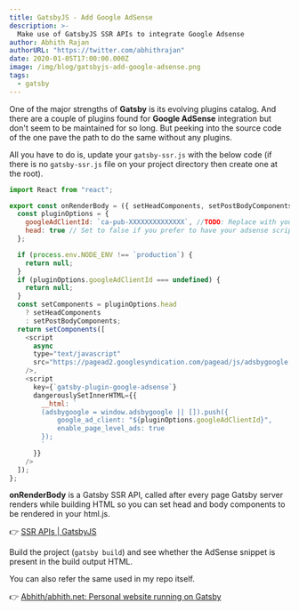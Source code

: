 ```yaml
---
title: GatsbyJS - Add Google AdSense
description: >-
  Make use of GatsbyJS SSR APIs to integrate Google Adsense
author: Abhith Rajan
authorURL: "https://twitter.com/abhithrajan"
date: 2020-01-05T17:00:00.000Z
image: /img/blog/gatsbyjs-add-google-adsense.png
tags:
  - gatsby
---
```


One of the major strengths of **Gatsby** is its evolving plugins catalog.
And there are a couple of plugins found for **Google AdSense** integration but don't seem to be maintained for so long.
But peeking into the source code of the one pave the path to do the same without any plugins.

All you have to do is, update your `gatsby-ssr.js` with the below code (if there is no `gatsby-ssr.js` file on your project directory then create one at the root).

```js
import React from "react";

export const onRenderBody = ({ setHeadComponents, setPostBodyComponents }) => {
  const pluginOptions = {
    googleAdClientId: `ca-pub-XXXXXXXXXXXXXX`, //TODO: Replace with your client-Id
    head: true // Set to false if you prefer to have your adsense script loaded at the end of body instead of head.
  };

  if (process.env.NODE_ENV !== `production`) {
    return null;
  }
  if (pluginOptions.googleAdClientId === undefined) {
    return null;
  }
  const setComponents = pluginOptions.head
    ? setHeadComponents
    : setPostBodyComponents;
  return setComponents([
    <script
      async
      type="text/javascript"
      src="https://pagead2.googlesyndication.com/pagead/js/adsbygoogle.js"
    />,
    <script
      key={`gatsby-plugin-google-adsense`}
      dangerouslySetInnerHTML={{
        __html: `
        (adsbygoogle = window.adsbygoogle || []).push({
            google_ad_client: "${pluginOptions.googleAdClientId}",
            enable_page_level_ads: true
        });
        `
      }}
    />
  ]);
};
```

**onRenderBody** is a Gatsby SSR API, called after every page Gatsby server renders while building HTML so you can set head and body components to be rendered in your html.js.

:point_right: [SSR APIs | GatsbyJS](https://www.gatsbyjs.org/docs/ssr-apis/#onRenderBody)

Build the project (`gatsby build`) and see whether the AdSense snippet is present in the build output HTML.

You can also refer the same used in my repo itself.

:point_right: [Abhith/abhith.net: Personal website running on Gatsby](https://github.com/Abhith/abhith.net/blob/master/gatsby-ssr.js)
